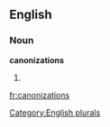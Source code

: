 
==English==

===Noun===
'''canonizations'''

# {{plural of|[[canonization]]}}

[[Category:English plurals]]

[[fr:canonizations]]